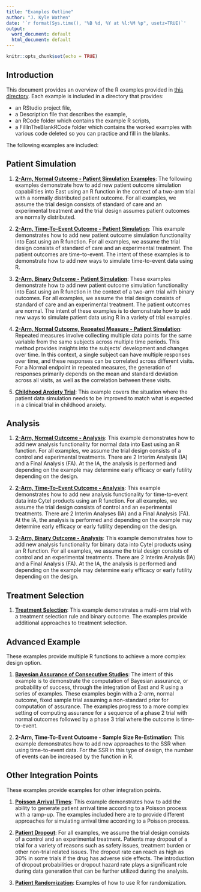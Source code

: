 ```yaml
---
title: "Examples Outline"
author: "J. Kyle Wathen"
date: '`r format(Sys.time(), "%B %d, %Y at %l:%M %p", usetz=TRUE)`'
output:
  word_document: default
  html_document: default
---
```


```r
knitr::opts_chunk$set(echo = TRUE)
```

## Introduction 
This document provides an overview of the R examples provided in [this directory](https://github.com/Cytel-Inc/CyneRgy/tree/main/inst/Examples). Each example is included in a directory that provides:

- an RStudio project file, 
- a Description file that describes the example, 
- an RCode folder which contains the example R scripts,
- a FillInTheBlankRCode folder which contains the worked examples with various code deleted so you can practice and fill in the blanks. 

The following examples are included:

## Patient Simulation 

1. **[2-Arm, Normal Outcome - Patient Simulation Examples](2ArmNormalOutcomePatientSimulationDescription.html)**:
The following examples demonstrate how to add new patient outcome simulation capabilities into East using an R function in the context of a two-arm trial with a normally distributed patient outcome. For all examples, we assume the trial design consists of standard of care and an experimental treatment and the trial design assumes patient outcomes are normally distributed.

1. **[2-Arm, Time-To-Event Outcome - Patient Simulation](2ArmTimeToEventOutcomePatientSimulationDescription.html)**: This example demonstrates how to add new patient outcome simulation functionality into East using an R function. For all examples, we assume the trial design consists of standard of care and an experimental treatment. The patient outcomes are time-to-event. The intent of these examples is to demonstrate how to add new ways to simulate time-to-event data using R.  

1. **[2-Arm, Binary Outcome - Patient Simulation](2ArmBinaryOutcomePatientSimulation.html)**: These examples demonstrate how to add new patient outcome simulation functionality into East using an R function in the context of a two-arm trial with binary outcomes. For all examples, we assume the trial design consists of standard of care and an experimental treatment. The patient outcomes are normal. The intent of these examples is to demonstrate how to add new ways to simulate patient data using R in a variety of trial examples.

1. **[2-Arm, Normal Outcome, Repeated Measure - Patient Simulation](2ArmNormalRepeatedMeasuresResponseGeneration.html)**:
Repeated measures involve collecting multiple data points for the same variable from the same subjects across multiple time periods. This method provides insights into the subjects' development and changes over time. In this context, a single subject can have multiple responses over time, and these responses can be correlated across different visits. For a Normal endpoint in repeated measures, the generation of responses primarily depends on the mean and standard deviation across all visits, as well as the correlation between these visits.

1. **[Childhood Anxiety Trial](ChildhoodAnxiety.html)**: This example covers the situation where the patient data simulation needs to be improved to match what is expected in a clinical trial in childhood anxiety.

## Analysis 

1. **[2-Arm, Normal Outcome - Analysis](2ArmNormalOutcomeAnalysisDescription.html)**: This example demonstrates how to add new analysis functionality for normal data into East using an R function. For all examples, we assume the trial design consists of a control and experimental treatments. There are 2 Interim Analysis (IA) and a Final Analysis (FA). At the IA, the analysis is performed and depending on the example may determine early efficacy or early futility depending on the design.

1. **[2-Arm, Time-To-Event Outcome - Analysis](2ArmTimeToEventOutcomeAnalysisDescription.html)**: This example demonstrates how to add new analysis functionality  for time-to-event data into Cytel products using an R function.  For all examples, we assume the trial design consists of control and an experimental treatments. There are 2 Interim Analyses (IA) and a Final Analysis (FA). At the IA, the analysis is performed and depending on the example may determine early efficacy or early futility depending on the design.

1. **[2-Arm, Binary Outcome - Analysis](2ArmBinaryOutcomeAnalysisDescription.html)**: This example demonstrates how to add new analysis functionality for binary data into Cytel products using an R function.  For all examples, we assume the trial design consists of control and an experimental treatments. There are 2 Interim Analysis (IA) and a Final Analysis (FA). At the IA, the analysis is performed and depending on the example may determine early efficacy or early futility depending on the design.


## Treatment Selection 

1. **[Treatment Selection](TreatmentSelectionDescription.html)**: This example demonstrates a multi-arm trial with a treatment selection rule and binary outcome. The examples provide additional approaches to treatment selection. 

## Advanced Example
These examples provide multiple R functions to achieve a more complex design option. 

1. **[Bayesian Assurance of Consecutive Studies](AssuranceConsecutiveStudies.html)**: The intent of this example is to demonstrate the computation of Bayesian assurance, or probability of success, through the integration of East and R using a series of examples. These examples begin with a 2-arm, normal outcome, fixed sample trial assuming a non-standard prior for computation of assurance. The examples progress to a more complex setting of computing assurance for a sequence of a phase 2 trial with normal outcomes followed by a phase 3 trial where the outcome is time-to-event.

1. **2-Arm, Time-To-Event Outcome - Sample Size Re-Estimation**: This example demonstrates how to add new approaches to the SSR when using time-to-event data. For the SSR in this type of design, the number of events can be increased by the function in R.



## Other Integration Points
These examples provide examples for other integration points. 

1. **[Poisson Arrival Times](GeneratePoissonArrival.html)**: This example demonstrates how to add the ability to generate patient arrival time according to a Poisson process with a ramp-up.  The examples included here are to provide different approaches for simulating arrival time according to a Poisson process. 

1. **[Patient Dropout](PatientDropout.html)**: For all examples, we assume the trial design consists of a control and an experimental treatment. Patients may dropout of a trial for a variety of reasons such as safety issues, treatment burden or other non-trial related issues. The dropout rate can reach as high as 30% in some trials if the drug has adverse side effects. The introduction of dropout probabilities or dropout hazard rate plays a significant role during data generation that can be further utilized during the analysis.


1. **[Patient Randomization](PatientRandomization.html)**: Examples of how to use R for randomization.